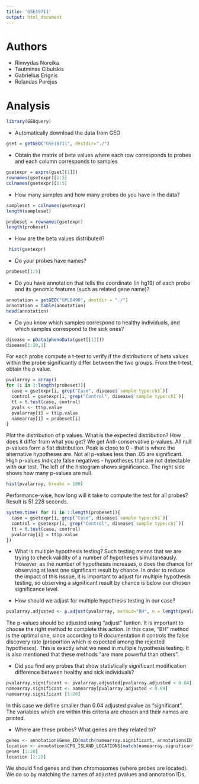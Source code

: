 ```yaml
---
title: 'GSE19711'
output: html_document
---
```


# Authors


- Rimvydas Noreika
- Tautminas Cibulskis
- Gabrielius Erignis
- Rolandas Porėjus


# Analysis
 ```r
library(GEOquery)
 ```
- Automatically download the data from GEO
```r
gset = getGEO("GSE19711", destdir="./")
```
- Obtain the matrix of beta values where each row corresponds to probes and each column corresponds to samples
```r
gsetexpr = exprs(gset[[1]])
rownames(gsetexpr)[1:5]
colnames(gsetexpr)[1:5]
```
- How many samples and how many probes do you have in the data?
```r
sampleset = colnames(gsetexpr)
length(sampleset)

probeset = rownames(gsetexpr)
length(probeset)
```
- How are the beta values distributed?
```r
 hist(gsetexpr)
```
- Do your probes have names?
```r
probeset[1:5]
```
- Do you have annotation that tells the coordinate (in hg19) of each probe and its genomic features (such as related gene name)?
```r
annotation = getGEO("GPL8490", destdir = "./")
annotation = Table(annotation)
head(annotation)
```
- Do you know which samples correspond to healthy individuals, and which samples correspond to the sick ones?
```r
disease = pData(phenoData(gset[[1]]))
disease[1:20,1]
```

For each probe compute a t-test to verify if the distributions of beta values within the probe significantly differ between the two groups. From the t-test, obtain the p value.
```r
pvalarray = array()
for (i in 1:length(probeset)){
  case = gsetexpr[i, grep("Case", disease$`sample type:ch1`)]
  control = gsetexpr[i, grep("Control", disease$`sample type:ch1`)]
  tt = t.test(case, control)
  pvals <- tt$p.value
  pvalarray[i] = tt$p.value
  namearray[i] = probeset[i]
} 

```

Plot the distribution of p values. What is the expected distribution? How does it differ from what you get?
We get Anti-conservative p-values. All null p-values form a flat distribution. Peak is close to 0 - that is where the alternative hypotheses are. Not all p-values less than .05 are significant. High p-values indicate false negatives - hypotheses that are not detectable with our test. The left of the histogram shows significance. The right side shows how many p-values are null.
```r
hist(pvalarray, breaks = 100)
```
Performance-wise, how long will it take to compute the test for all probes?
Result is 51.228 seconds.
```r
system.time( for (i in 1:length(probeset)){
  case = gsetexpr[i, grep("Case", disease$`sample type:ch1`)]
  control = gsetexpr[i, grep("Control", disease$`sample type:ch1`)]
  tt = t.test(case, control)
  pvalarray[i] = tt$p.value
})
```

- What is multiple hypothesis testing?
Such testing means that we are trying to check validity of a number of hypotheses simultaneausly. However, as the number of hypotheses increases, o does the chance for observing at least one significant result by chance. In order to reduce the impact of this isssue, it is important to adjust for multiple hypothesis testing, so observing a significant result by chance is below our chosen significance level.

- How should we adjust for multiple hypothesis testing in our case?
```r
pvalarray.adjusted <- p.adjust(pvalarray, method="BH", n = length(pvalarray))
```
The p-values should be adjusted using "adjust" funtion. It is important to choose the right method to complete this action. In this case, "BH" method is the optimal one, since according to R documentation it controls the false discovery rate (proportion which is expected among the rejected hypotheses). This is exactly what we need in multiple hypothesis testing. It is also mentioned that these methods "are more powerful than others".

- Did you find any probes that show statistically significant modification difference between healthy and sick individuals?
```r
pvalarray.significant <- pvalarray.adjusted[pvalarray.adjusted < 0.04]
namearray.significant <- namearray[pvalarray.adjusted < 0.04]
namearray.significant [1:20]
```
In this case we define smaller than 0.04 adjusted pvalue as "significant". The variables which are within this criteria are chosen and their names are printed. 

- Where are these probes? What genes are they related to?
```r
genes <- annotation$Gene_ID[match(namearray.significant, annotation$ID)]
location <- annotation$CPG_ISLAND_LOCATIONS[match(namearray.significant, annotation$ID)]
genes [1:20]
location [1:20]
```
We should find genes and then chromosomes (where probes are located). We do so by matching the names of adjusted pvalues and annotation IDs.